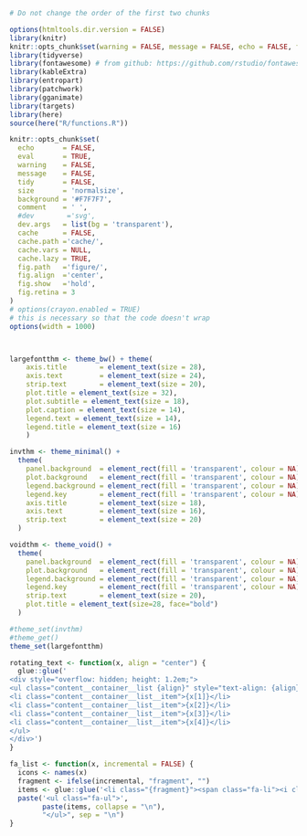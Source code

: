 ```r
# Do not change the order of the first two chunks

options(htmltools.dir.version = FALSE)
library(knitr)
knitr::opts_chunk$set(warning = FALSE, message = FALSE, echo = FALSE, fig.retina = 3)
library(tidyverse)
library(fontawesome) # from github: https://github.com/rstudio/fontawesome
library(kableExtra)
library(entropart)
library(patchwork)
library(gganimate)
library(targets)
library(here)
source(here("R/functions.R"))
```

```r
knitr::opts_chunk$set(
  echo       = FALSE,
  eval       = TRUE,
  warning    = FALSE,
  message    = FALSE,
  tidy       = FALSE,
  size       = 'normalsize',
  background = '#F7F7F7',
  comment    = ' ',
  #dev        ='svg',
  dev.args   = list(bg = 'transparent'),
  cache      = FALSE,
  cache.path ='cache/',
  cache.vars = NULL,
  cache.lazy = TRUE,
  fig.path   ='figure/',
  fig.align  ='center',
  fig.show   ='hold',
  fig.retina = 3
)
# options(crayon.enabled = TRUE)
# this is necessary so that the code doesn't wrap
options(width = 1000)



largefontthm <- theme_bw() + theme(
    axis.title        = element_text(size = 28),
    axis.text         = element_text(size = 24),
    strip.text        = element_text(size = 20),
    plot.title = element_text(size = 32),
    plot.subtitle = element_text(size = 18),
    plot.caption = element_text(size = 14),
    legend.text = element_text(size = 14),
    legend.title = element_text(size = 16)
    )

invthm <- theme_minimal() +
  theme(
    panel.background  = element_rect(fill = 'transparent', colour = NA),
    plot.background   = element_rect(fill = 'transparent', colour = NA),
    legend.background = element_rect(fill = 'transparent', colour = NA),
    legend.key        = element_rect(fill = 'transparent', colour = NA),
    axis.title        = element_text(size = 18),
    axis.text         = element_text(size = 16),
    strip.text        = element_text(size = 20)
  )

voidthm <- theme_void() +
  theme(
    panel.background  = element_rect(fill = 'transparent', colour = NA),
    plot.background   = element_rect(fill = 'transparent', colour = NA),
    legend.background = element_rect(fill = 'transparent', colour = NA),
    legend.key        = element_rect(fill = 'transparent', colour = NA),
    strip.text        = element_text(size = 20),
    plot.title = element_text(size=28, face="bold")
  )

#theme_set(invthm)
#theme_get()
theme_set(largefontthm)
```


```r
rotating_text <- function(x, align = "center") {
  glue::glue('
<div style="overflow: hidden; height: 1.2em;">
<ul class="content__container__list {align}" style="text-align: {align}">
<li class="content__container__list__item">{x[1]}</li>
<li class="content__container__list__item">{x[2]}</li>
<li class="content__container__list__item">{x[3]}</li>
<li class="content__container__list__item">{x[4]}</li>
</ul>
</div>')
}

fa_list <- function(x, incremental = FALSE) {
  icons <- names(x)
  fragment <- ifelse(incremental, "fragment", "")
  items <- glue::glue('<li class="{fragment}"><span class="fa-li"><i class="{icons}"></i></span> {x}</li>')
  paste('<ul class="fa-ul">',
        paste(items, collapse = "\n"),
        "</ul>", sep = "\n")
}
```
